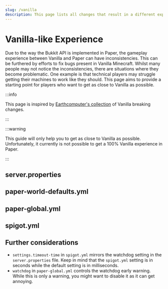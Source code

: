 ```yaml
---
slug: /vanilla
description: This page lists all changes that result in a different experience than Vanilla.
---
```


# Vanilla-like Experience


Due to the way the Bukkit API is implemented in Paper, the gameplay experience between Vanilla and Paper can have inconsistencies.
This can be furthered by efforts to fix bugs present in Vanilla Minecraft.
Whilst many people may not notice the inconsistencies, there are situations where they become problematic.
One example is that technical players may struggle getting their machines to work like they should.
This page aims to provide a starting point for players who want to get as close to Vanilla as possible.

:::info

This page is inspired by [Earthcomputer's collection](https://gist.github.com/Earthcomputer/2296da33b8cc91dba81b48103c0e1fe3) of Vanilla breaking changes.

:::

:::warning

This guide will only help you to get as close to Vanilla as possible.
Unfortunately, it currently is not possible to get a 100% Vanilla experience in Paper.

:::
## server.properties
<ConfigDocBlock data={ServerProperties} showVanillaValues={true}/>

## paper-world-defaults.yml
<ConfigDocBlock data={VanillaWorldDefaults} showVanillaValues={true}/>

## paper-global.yml
<ConfigDocBlock data={VanillaGlobalDefaults} showVanillaValues={true}/>

## spigot.yml
<ConfigDocBlock data={SpigotChanges} showVanillaValues={true}/>

## Further considerations

* `settings.timeout-time` in `spigot.yml` mirrors the watchdog setting in the `server.properties` file. Keep in mind that the `spigot.yml` setting is in seconds while the default setting is in milliseconds.
* `watchdog` in `paper-global.yml` controls the watchdog early warning. While this is only a warning, you might want to disable it as it can get annoying.
